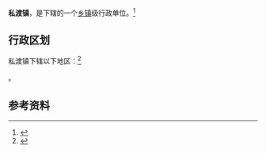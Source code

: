 {{中国乡级行政区|61/07/24/104/000}}

'''私渡镇'''，是{{PRC admin/fullname|61/07/24/104/000|3}}下辖的一个[[乡镇|乡镇]]级行政单位。<ref>{{PRC admin/ref sgc|{{PRC admin/parent|61/07/24/104/000}}}}</ref>

== 行政区划 ==

私渡镇下辖以下地区：<ref>{{PRC admin/ref sgc|61/07/24/104/000}}</ref>

{{PRC admin/children|61/07/24/104/000}}。

== 参考资料 ==

{{reflist}}

{{行政区划小作品}}
{{PRC admin/navcat|61/07/24/104/000}}